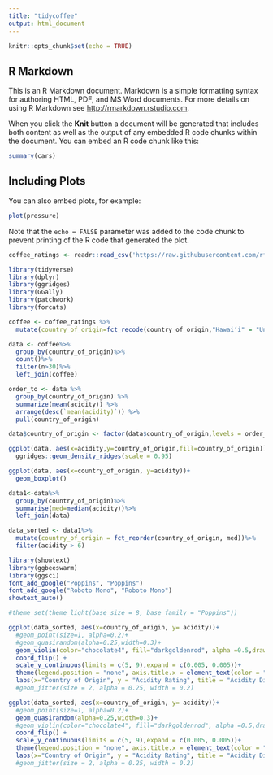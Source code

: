 ```yaml
---
title: "tidycoffee"
output: html_document
---
```


```r
knitr::opts_chunk$set(echo = TRUE)
```

## R Markdown

This is an R Markdown document. Markdown is a simple formatting syntax for authoring HTML, PDF, and MS Word documents. For more details on using R Markdown see <http://rmarkdown.rstudio.com>.

When you click the **Knit** button a document will be generated that includes both content as well as the output of any embedded R code chunks within the document. You can embed an R code chunk like this:

```r
summary(cars)
```

## Including Plots

You can also embed plots, for example:

```r
plot(pressure)
```

Note that the `echo = FALSE` parameter was added to the code chunk to prevent printing of the R code that generated the plot.
```r
coffee_ratings <- readr::read_csv('https://raw.githubusercontent.com/rfordatascience/tidytuesday/master/data/2020/2020-07-07/coffee_ratings.csv')

```
```r
library(tidyverse)
library(dplyr)
library(ggridges)
library(GGally)
library(patchwork)
library(forcats)

coffee <- coffee_ratings %>%
  mutate(country_of_origin=fct_recode(country_of_origin,"Hawai‘i" = "United States (Hawaii)","Tanzania"="Tanzania, United Republic Of"))
```
```r
data <- coffee%>%
  group_by(country_of_origin)%>%
  count()%>%
  filter(n>30)%>%
  left_join(coffee)

order_to <- data %>%
  group_by(country_of_origin) %>%
  summarize(mean(acidity)) %>%
  arrange(desc(`mean(acidity)`)) %>%
  pull(country_of_origin)
```
```r
data$country_of_origin <- factor(data$country_of_origin,levels = order_to)
```
```r
ggplot(data, aes(x=acidity,y=country_of_origin,fill=country_of_origin)) +
  ggridges::geom_density_ridges(scale = 0.95) 

```
```r
ggplot(data, aes(x=country_of_origin, y=acidity))+
  geom_boxplot()
```
```r
data1<-data%>%
  group_by(country_of_origin)%>%
  summarise(med=median(acidity))%>%
  left_join(data)
```


```r
data_sorted <- data1%>%
  mutate(country_of_origin = fct_reorder(country_of_origin, med))%>%
  filter(acidity > 6)

```
```r
library(showtext)
library(ggbeeswarm)
library(ggsci)
font_add_google("Poppins", "Poppins")
font_add_google("Roboto Mono", "Roboto Mono")
showtext_auto()

#theme_set(theme_light(base_size = 8, base_family = "Poppins"))

ggplot(data_sorted, aes(x=country_of_origin, y= acidity))+
  #geom_point(size=1, alpha=0.2)+
  #geom_quasirandom(alpha=0.25,width=0.3)+
  geom_violin(color="chocolate4", fill="darkgoldenrod", alpha =0.5,draw_quantiles = c(0.5))+
  coord_flip() +
  scale_y_continuous(limits = c(5, 9),expand = c(0.005, 0.005))+
  theme(legend.position = "none", axis.title.x = element_text(color = "black", size = 10, vjust = -0.35, margin = margin(10,0,10,0)), axis.title.y = element_text(color= "black", size = 10, vjust =0.35, margin = margin(0,10,0,10)), panel.background = element_rect( fill= "bisque2"), plot.background = element_rect( fill = "bisque2"),axis.text.x = element_text(color="black"), axis.text.y = element_text(color="black"), panel.grid.major = element_blank(), panel.grid.minor = element_blank(),plot.title= element_text(size=14,face = "bold", margin = margin(10,0,5,0)))+
  labs(x="Country of Origin", y = "Acidity Rating", title = "Acidity Distribution of Coffee by Country",subtitle = "Only countries with n>30 were included")
  #geom_jitter(size = 2, alpha = 0.25, width = 0.2)
```



```r
ggplot(data_sorted, aes(x=country_of_origin, y= acidity))+
  #geom_point(size=1, alpha=0.2)+
  geom_quasirandom(alpha=0.25,width=0.3)+
  #geom_violin(color="chocolate4", fill="darkgoldenrod", alpha =0.5,draw_quantiles = c(0.5))+
  coord_flip() +
  scale_y_continuous(limits = c(5, 9),expand = c(0.005, 0.005))+
  theme(legend.position = "none", axis.title.x = element_text(color = "black", size = 10, vjust = -0.35, margin = margin(10,0,10,0)), axis.title.y = element_text(color= "black", size = 10, vjust =0.35, margin = margin(0,10,0,10)), panel.background = element_rect( fill= "bisque2"), plot.background = element_rect( fill = "bisque2"),axis.text.x = element_text(color="black"), axis.text.y = element_text(color="black"), panel.grid.major = element_blank(), panel.grid.minor = element_blank(),plot.title= element_text(size=14,face = "bold", margin = margin(10,0,5,0)), plot.margin=unit(c(0,2,0,2), "cm"))+
  labs(x="Country of Origin", y = "Acidity Rating", title = "Acidity Distribution of Coffee by Country",subtitle = "Only countries with n>30 were included")
  #geom_jitter(size = 2, alpha = 0.25, width = 0.2)
```



















